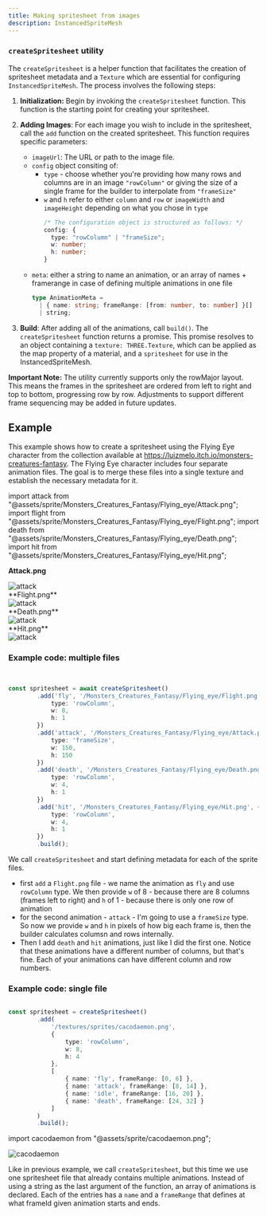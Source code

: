 ```yaml
---
title: Making spritesheet from images
description: InstancedSpriteMesh
---
```





### `createSpritesheet` utility

The `createSpritesheet` is a helper function that facilitates the creation of spritesheet metadata and a `Texture` which are essential for configuring 
`InstancedSpriteMesh`. The process involves the following steps:

1. **Initialization:** Begin by invoking the `createSpritesheet` function. This function is the starting point for creating your spritesheet.
2. **Adding Images**: For each image you wish to include in the spritesheet, call the `add` function on the created spritesheet. This function requires specific parameters:    
    - `imageUrl`: The URL or path to the image file.
    - `config` object consiting of:
      - `type` - choose whether you're providing how many rows and columns are in an image `"rowColumn"` or giving the size of a single frame for the builder to interpolate from `"frameSize"`
      - `w` and `h` refer to either `column` and `row` or `imageWidth` and `imageHeight` depending on what you chose in `type`
        ```ts
        /* The configuration object is structured as follows: */
        config: {
          type: "rowColumn" | "frameSize";
          w: number;
          h: number;          
        }
    - `meta`: either a string to name an animation, or an array of names + framerange in case of defining multiple animations in one file
      ```ts
      type AnimationMeta =
        | { name: string; frameRange: [from: number, to: number] }[]
        | string;
      ```
        
3. **Build**: After adding all of the animations, call `build()`. The `createSpritesheet` function returns a promise. This promise resolves to an object containing a `texture: THREE.Texture`, which can be applied as the map property of a material, and a `spritesheet` for use in the InstancedSpriteMesh.


**Important Note:** The utility currently supports only the rowMajor layout. This means the frames in the spritesheet are ordered from left to right and top to bottom, progressing row by row. Adjustments to support different frame sequencing may be added in future updates.




## Example

This example shows how to create a spritesheet using the Flying Eye character 
from the collection available at https://luizmelo.itch.io/monsters-creatures-fantasy. 
The Flying Eye character includes four separate animation files. The goal is to merge these 
files into a single texture and establish the necessary metadata for it.

import attack from "@assets/sprite/Monsters_Creatures_Fantasy/Flying_eye/Attack.png";
import flight from "@assets/sprite/Monsters_Creatures_Fantasy/Flying_eye/Flight.png";
import death from "@assets/sprite/Monsters_Creatures_Fantasy/Flying_eye/Death.png";
import hit from "@assets/sprite/Monsters_Creatures_Fantasy/Flying_eye/Hit.png";


**Attack.png**
<div class="bg-gray-800">
  <Image src={attack} alt="attack"/>
</div>
**Flight.png**
<div class="bg-gray-800">
  <Image src={flight} alt="attack"/>
</div>
**Death.png**
<div class="bg-gray-800">
  <Image src={death} alt="attack"/>
</div>
**Hit.png**
<div class="bg-gray-800">
  <Image src={hit} alt="attack"/>
</div>


### Example code: multiple files

```ts


const spritesheet = await createSpritesheet()
		.add('fly', '/Monsters_Creatures_Fantasy/Flying_eye/Flight.png', {
			type: 'rowColumn',
			w: 8,
			h: 1
		})
		.add('attack', '/Monsters_Creatures_Fantasy/Flying_eye/Attack.png', {
			type: 'frameSize',
			w: 150,
			h: 150
		})
		.add('death', '/Monsters_Creatures_Fantasy/Flying_eye/Death.png', {
			type: 'rowColumn',
			w: 4,
			h: 1
		})
		.add('hit', '/Monsters_Creatures_Fantasy/Flying_eye/Hit.png', {
			type: 'rowColumn',
			w: 4,
			h: 1
		})
		.build();
```

We call `createSpritesheet` and start defining metadata for each of the sprite files.
- first `add` a `Flight.png` file - we name the animation as `fly` and use `rowColumn` type. We then provide `w` of 8 - because there are 8 columns (frames left to right) and `h` of 1 - because there is only one row of animation
- for the second animation - `attack` - I'm going to use a `frameSize` type. So now we provide `w` and `h` in pixels of how big each frame is, then the builder calculates columsn and rows internally.
- Then I add `death` and `hit` animations, just like I did the first one. Notice that these animations have a different number of columns, but that's fine. Each of your animations can have different column and row numbers.

### Example code: single file

```ts

const spritesheet = createSpritesheet()
		.add(
			'/textures/sprites/cacodaemon.png',
			{
				type: 'rowColumn',
				w: 8,
				h: 4
			},
			[
				{ name: 'fly', frameRange: [0, 6] },
				{ name: 'attack', frameRange: [8, 14] },
				{ name: 'idle', frameRange: [16, 20] },
				{ name: 'death', frameRange: [24, 32] }
			]
		)
		.build();
```

import cacodaemon from "@assets/sprite/cacodaemon.png";

<div class="bg-gray-800">
  <Image src={cacodaemon} alt="cacodaemon"/>
</div>

Like in previous example, we call `createSpritesheet`, but this time we use one spritesheet file that already contains multiple animations. Instead of using a string as the last argument of the function, an array of animations is declared.
Each of the entries has a `name` and a `frameRange` that defines at what frameId given animation starts and ends.
